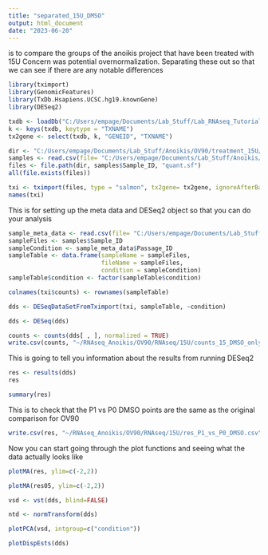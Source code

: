 ```yaml
---
title: "separated_15U_DMSO"
output: html_document
date: "2023-06-20"
---
```

is to compare the groups of the anoikis project that have been treated with 15U
Concern was potential overnormalization. Separating these out so that we can see if there are any notable differences 
```r
library(tximport)
library(GenomicFeatures)
library(TxDb.Hsapiens.UCSC.hg19.knownGene)
library(DESeq2)
```

```r
txdb <- loadDb("C:/Users/empage/Documents/Lab_Stuff/Lab_RNAseq_Tutorial/gencode.v19.annotation.gtf_withproteinids.TxDb")
k <- keys(txdb, keytype = "TXNAME")
tx2gene <- select(txdb, k, "GENEID", "TXNAME")
```


```r
dir <- "C:/Users/empage/Documents/Lab_Stuff/Anoikis/OV90/treatment_15U/quants"  #this is a path that you will change. This is the quants folder from Salmon that should be locally on your computer 
samples <- read.csv(file= "C:/Users/empage/Documents/Lab_Stuff/Anoikis/OV90/treatment_15U/meta_DMSO.csv") 
files <- file.path(dir, samples$Sample_ID, "quant.sf")
all(file.exists(files))
```

```r
txi <- tximport(files, type = "salmon", tx2gene= tx2gene, ignoreAfterBar= TRUE)
names(txi)
```


This is for setting up the meta data and DESeq2 object so that you can do your analysis 
```r
sample_meta_data <- read.csv(file= "C:/Users/empage/Documents/Lab_Stuff/Anoikis/OV90/treatment_15U/meta_DMSO.csv") 
sampleFiles <- samples$Sample_ID
sampleCondition <- sample_meta_data$Passage_ID
sampleTable <- data.frame(sampleName = sampleFiles,
                          fileName = sampleFiles,
                          condition = sampleCondition)
sampleTable$condition <- factor(sampleTable$condition)
```


```r
colnames(txi$counts) <- rownames(sampleTable)
```

```r
dds <- DESeqDataSetFromTximport(txi, sampleTable, ~condition)
```

```r
dds <- DESeq(dds)
```

```r
counts <- counts(dds[ , ], normalized = TRUE)
write.csv(counts, "~/RNAseq_Anoikis/OV90/RNAseq/15U/counts_15_DMSO_only.csv")
```

This is going to tell you information about the results from running DESeq2 
```r
res <- results(dds)
res
```

```r
summary(res)
```
This is to check that the P1 vs P0 DMSO points are the same as the original comparison for OV90 
```r
write.csv(res, "~/RNAseq_Anoikis/OV90/RNAseq/15U/res_P1_vs_P0_DMSO.csv")
```

Now you can start going through the plot functions and seeing what the data actually looks like 
```r
plotMA(res, ylim=c(-2,2))
```

```r
plotMA(res05, ylim=c(-2,2))
```

```r
vsd <- vst(dds, blind=FALSE)
```


```r
ntd <- normTransform(dds)
```

```r
plotPCA(vsd, intgroup=c("condition"))
```
```r
plotDispEsts(dds)
```